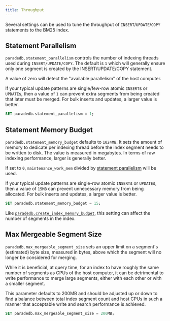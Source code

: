 ```yaml
---
title: Throughput
---
```


Several settings can be used to tune the throughput of `INSERT`/`UPDATE`/`COPY` statements to the BM25 index.

## Statement Parallelism

`paradedb.statement_parallelism` controls the number of indexing threads used during `INSERT/UPDATE/COPY`. The default is `1` which will generally ensure only one
segment is created by the INSERT/UPDATE/COPY statement.

A value of zero will detect the "available parallelism" of the host computer.

If your typical update patterns are single/few-row atomic `INSERT`s or `UPDATE`s, then a value of `1` can prevent extra segments from being created that later must be merged.
For bulk inserts and updates, a larger value is better.

```sql
SET paradedb.statement_parallelism = 1;
```

## Statement Memory Budget

`paradedb.statement_memory_budget` defaults to `1024MB`. It sets the amount of memory to dedicate per indexing thread before the index segment needs to be
written to disk. The value is measured in megabytes. In terms of raw indexing performance, larger is generally better.

If set to `0`, `maintenance_work_mem` divided by [statement parallelism](#statement-parallelism) will be used.

If your typical update patterns are single-row atomic `INSERT`s or `UPDATE`s, then a value of `15MB` can prevent unnecessary memory from being allocated. For bulk inserts
and updates, a larger value is better.

```sql
SET paradedb.statement_memory_budget = 15;
```

Like [`paradedb.create_index_memory_budget`](/documentation/configuration/index#indexing-memory-per-thread), this setting can affect the number of segments in the index.

## Max Mergeable Segment Size

`paradedb.max_mergeable_segment_size` sets an upper limit on a segment's (estimated) byte size, measured in bytes, above which the segment will no longer be considered
for merging.

While it is beneficial, at query time, for an index to have roughly the same number of segments as CPUs of the host computer, it can be detrimental to write performance
to merge large segments, either with each other or with a smaller segment.

This parameter defaults to 200MB and should be adjusted up or down to find a balance between total index segment count and host CPUs in such a manner that acceptable
write and search performance is achieved.

```sql
SET paradedb.max_mergeable_segment_size = 200MB;
```
